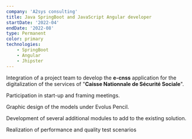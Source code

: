 ```yaml
---
company: 'A2sys consulting'
title: Java SpringBoot and JavaScript Angular developer 
startDate: '2022-04'
endDate: '2022-08'
type: Permanent
color: primary
technologies: 
    - SpringBoot
    - Angular
    - Jhipster
---
```

Integration of a project team to develop the **e-cnss** application for the digitalization of the services of "**Caisse Nationnale de Sécurité Sociale**".

Participation in start-up and framing meetings.

Graphic design of the models under Evolus Pencil.

Development of several additional modules to add to the existing solution.

Realization of performance and quality test scenarios
